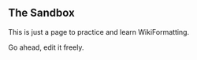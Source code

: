 
== The Sandbox ==

This is just a page to practice and learn WikiFormatting. 

Go ahead, edit it freely.



{{TracNotice|{{PAGENAME}}}}
